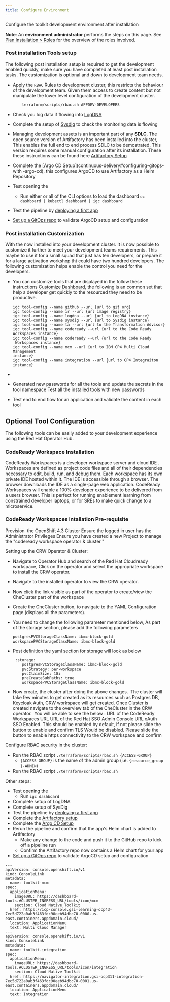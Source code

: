 ```yaml
---
title: Configure Environment
---
```



<PageDescription>

Configure the toolkit development environment after installation

</PageDescription>

<InlineNotification>

**Note**: An **environment administrator** performs the steps on this page. See [Plan Installation > Roles](/admin/plan-installation#roles) for the overview of the roles involved.

</InlineNotification>

### Post installation Tools setup

The following post installation setup is required to get the development
 enabled quickly, make sure you have completed at least post installation
  tasks. The customization is optional and down to development team needs.

- Apply the `RBAC` Rules to development cluster, this restricts the behaviour
 of the development team. Given them access to create content but not
  manipulate the lower level configuration of the development cluster. 
    ```
        terraform/scripts/rbac.sh APPDEV-DEVELOPERS
    ```
- Check you log data if flowing into [LogDNA](/guides/log-management)
- Complete the setup of [Sysdig](/guides/monitoring#sysdig-dashboard) to check the monitoring data
 is flowing
- Managing development assets is an important part of any **SDLC**, The open
 source version of Artifactory has been installed into the cluster, This
  enables the full end to end process SDLC to be demostrated. This
   version requires some manual configuration after its installation. These
    these instructions can be found here [Artifactory Setup](/admin/artifactory-setup)

- Complete the [Argo CD Setup](continuous-delivery#configuring-gitops-with
-argo-cd), this configures ArgoCD to use Artifactory as a Helm Repository
- Test opening the [<Globals name="dashboard" />](/getting-started/dashboard)
    - Run either or all of the CLI options to load the dashboard `oc dashboard
     | kubectl dashboard | igc dashboard`
- Test the pipeline by [deploying a first app](/getting-started/deploy-app)
- [Set up a GitOps repo](/practical/inventory-part2#using-cd-to-deploy-to-test) to validate ArgoCD setup and configuration
 
### Post installation Customization 

With the <Globals name="shortName" /> now installed into your development
 cluster. It is now possible to customize it further to meet your development
  teams requirements. This maybe to use it for a small squad that just has
   ten developers, or prepare it for a large activation workshop tht could
    have two hundred developers. The following customization helps enable the
     control you need for the developers.


- You can customize tools that are displayed in the <Globals name="dashboard" /> follow these instructions [Customize Dashboard](dashboard#customizing-the-tools-view), the following is an common set that help a developer get quickly to the resourced they need to be productive.
    ```
    igc tool-config --name github --url {url to git org}
    igc tool-config --name ir --url {url image registry}
    igc tool-config --name logdna --url {url to LogDNA instance}
    igc tool-config --name sysdig --url {url to Sysdig instance}
    igc tool-config --name ta --url {url to the Transformation Advisor}
    igc tool-config --name codeready --url {url to the Code Ready
   Workspaces instance}
    igc tool-config --name codeready --url {url to the Code Ready
     Workspaces instance}
    igc tool-config --name mcm --url {url to IBM CP4 Multi Cloud Management
   instance}
    igc tool-config --name integration --url {url to CP4 Integraiton instance}  
    ```

- 

- Generated new passwords for all the tools and update the secrets in the tool
 namespace
Test all the installed tools with new passwords
- Test end to end flow for an application and validate the content in each tool


## Optional Tool Configuration

The following tools can be easily added to your development experience using
 the Red Hat Operator Hub.

### CodeReady Workspace Installation

CodeReady Workspaces is a developer workspace server and cloud IDE
. Workspaces are defined as project code files and all of their dependencies
 necessary to edit, build, run, and debug them. Each workspace has its own
  private IDE hosted within it. The IDE is accessible through a browser. The
   browser downloads the IDE as a single-page web application. CodeReady
    Workspaces will enable a 100% developer experience to be delivered from a
     users browser. This is perfect for running enablement learning from
      constrained developer laptops, or for SREs to make quick change to a
       microservice.
       
### CodeReady Workspaces Intallation Pre-requisite

Provision  the OpenShift 4.3 Cluster Ensure the logged in user has the
 Administrator Privileges Ensure you have created a new Project to manage the
  "codeready workspace operator & cluster "

Setting up the CRW Operator & Cluster:
- Navigate to Operator Hub and search of the Red Hat Cloudready workspace,
 Click on the operator and select the appropriate workspace to install the CRW operator. 
- Navigate to the installed operator to view the CRW operator. 
- Now click the link visible as part of the operator to create/view the
 CheCluster part of the workspace
- Create the CheCluster button, to navigate to the YAML Configuration
 page (displays all the parameters). 
- You need to change the following parameter mentioned below, As part of
 the storage section, please add the following parameters
    ```    
    postgresPVCStorageClassName: ibmc-block-gold
    workspacePVCStorageClassName: ibmc-block-gold
    ```

- Post definition the yaml section for storage will look as below
    ```
     :storage:
        postgresPVCStorageClassName: ibmc-block-gold
        pvcStrategy: per-workspace
        pvcClaimSize: 1Gi
        preCreateSubPaths: true
        workspacePVCStorageClassName: ibmc-block-gold
    ```

- Now create, the cluster after doing the above changes. 
The cluster will take few minutes to get created as its resources such as Postgres DB, Keycloak Auth, CRW workspace will get created.
Once Cluster is created navigate to the overview tab of the CheCluster in the CRW operator.  You will be able to see the below :
URL of the CodeReady Workspaces URL
URL of the Red Hat SSO Admin Console URL
oAuth SSO Enabled. This should be enabled by default, if not please slide the button to enable and confirm
TLS Would be disabled. Please slide the button to enable https connectivity to the CRW workspace and confirm










Configure RBAC security in the cluster:
- Run the RBAC script `./terraform/scripts/rbac.sh {ACCESS-GROUP}`
    - `{ACCESS-GROUP}` is the name of the admin group (i.e. `{resource_group
    }-ADMIN`)
- Run the RBAC script `./terraform/scripts/rbac.sh`

Other steps:
- Test opening the [<Globals name="dashboard" />](/getting-started/dashboard)
    - Run `igc dashboard`
- Complete setup of LogDNA
- Complete setup of SysDig
- Test the pipeline by [deploying a first app](/getting-started/deploy-app)
- Complete the [Artifactory setup](/admin/artifactory-setup)
- Complete the [Argo CD Setup](/admin/argocd-setup)
- Rerun the pipeline and confirm that the app's Helm chart is added to Artifactory
    - Make any change to the code and push it to the GitHub repo to kick off a pipeline run
    - Confirm the Artifactory repo now contains a Helm chart for your app
- [Set up a GitOps repo](/practical/inventory-part2#using-cd-to-deploy-to-test) to validate ArgoCD setup and configuration






```
---
apiVersion: console.openshift.io/v1
kind: ConsoleLink
metadata:
  name: toolkit-mcm
spec:
  applicationMenu:
    imageURL: https://dashboard-tools.#CLUSTER_INGRESS_URL/tools/icon/mcm
    section: Cloud Native Toolkit
  href: https://icp-console.gsi-learning-ocp43-7ec5d722a0ab3f463fdc90eeb94dbc70-0000.us-east.containers.appdomain.cloud/
  location: ApplicationMenu
  text: Multi Cloud Manager
---
apiVersion: console.openshift.io/v1
kind: ConsoleLink
metadata:
  name: toolkit-integration
spec:
  applicationMenu:
    imageURL: https://dashboard-tools.#CLUSTER_INGRESS_URL/tools/icon/integration
    section: Cloud Native Toolkit
  href: https://navigator-integration.gsi-ocp311-integration-7ec5d722a0ab3f463fdc90eeb94dbc70-0001.us-east.containers.appdomain.cloud/
  location: ApplicationMenu
  text: Integration
```



